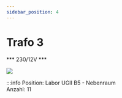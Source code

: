 ```yaml
---
sidebar_position: 4
---
```


# Trafo 3
*** 230/12V ***

[![](/image/Labore/B7/Maschinen/Zumtobel/zumtobel_trafo_104_va_2x12v_min.webp)](/image/Labore/B7/Maschinen/Zumtobel/zumtobel_trafo_104_va_2x12v.webp)


:::info
Position:   Labor UGII B5 - Nebenraum\
Anzahl:     11